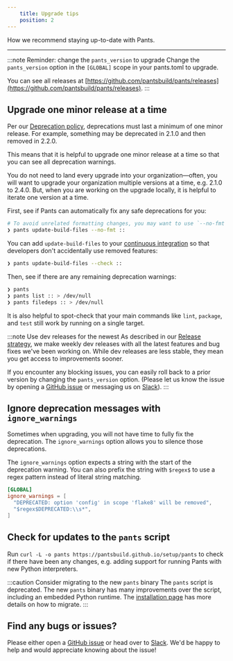 ```yaml
---
    title: Upgrade tips
    position: 2
---
```


How we recommend staying up-to-date with Pants.

---

:::note Reminder: change the `pants_version` to upgrade
Change the `pants_version` option in the `[GLOBAL]` scope in your pants.toml to upgrade.

You can see all releases at [https://github.com/pantsbuild/pants/releases](https://github.com/pantsbuild/pants/releases).
:::

## Upgrade one minor release at a time

Per our [Deprecation policy](./deprecation-policy.mdx), deprecations must last a minimum of one minor release. For example, something may be deprecated in 2.1.0 and then removed in 2.2.0.

This means that it is helpful to upgrade one minor release at a time so that you can see all deprecation warnings.

You do not need to land every upgrade into your organization—often, you will want to upgrade your organization multiple versions at a time, e.g. 2.1.0 to 2.4.0. But, when you are working on the upgrade locally, it is helpful to iterate one version at a time.

First, see if Pants can automatically fix any safe deprecations for you:

```bash
# To avoid unrelated formatting changes, you may want to use `--no-fmt`.
❯ pants update-build-files --no-fmt ::
```

You can add `update-build-files` to your [continuous integration](../using-pants/using-pants-in-ci.mdx) so that developers don't accidentally use removed features:

```bash
❯ pants update-build-files --check ::
```

Then, see if there are any remaining deprecation warnings:

```bash
❯ pants
❯ pants list :: > /dev/null
❯ pants filedeps :: > /dev/null
```

It is also helpful to spot-check that your main commands like `lint`, `package`, and `test` still work by running on a single target.

:::note Use dev releases for the newest
As described in our [Release strategy](../contributions/releases/release-strategy.mdx), we make weekly dev releases with all the latest features and bug fixes we've been working on. While dev releases are less stable, they mean you get access to improvements sooner.

If you encounter any blocking issues, you can easily roll back to a prior version by changing the `pants_version` option. (Please let us know the issue by opening a [GitHub issue](https://github.com/pantsbuild/pants/issues) or messaging us on [Slack](/community/members)).
:::

## Ignore deprecation messages with `ignore_warnings`

Sometimes when upgrading, you will not have time to fully fix the deprecation. The `ignore_warnings` option allows you to silence those deprecations.

The `ignore_warnings` option expects a string with the start of the deprecation warning. You can also prefix the string with `$regex$` to use a regex pattern instead of literal string matching.

```toml title="pants.toml"
[GLOBAL]
ignore_warnings = [
  "DEPRECATED: option 'config' in scope 'flake8' will be removed",
  "$regex$DEPRECATED:\\s*",
]
```

## Check for updates to the `pants` script

Run `curl -L -o pants https://pantsbuild.github.io/setup/pants` to check if there have been any changes, e.g. adding support for running Pants with new Python interpreters.

:::caution Consider migrating to the new `pants` binary
The `pants` script is deprecated. The new `pants` binary has many improvements over the script, including an embedded Python runtime. The [installation page](../getting-started/getting-started/installing-pants.mdx) has more details on how to migrate.
:::

## Find any bugs or issues?

Please either open a [GitHub issue](https://github.com/pantsbuild/pants/issues) or head over to [Slack](/community/members). We'd be happy to help and would appreciate knowing about the issue!
